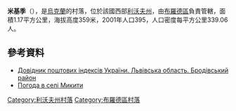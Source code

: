 {{coord|49|58|59|N|25|19|59|E|scale:100000|display=title}}

'''米基季'''（{{lang-uk|Микити}}），是[[烏克蘭|烏克蘭]]的村落，位於該國西部[[利沃夫州|利沃夫州]]，由[[布羅德區|布羅德區]]負責管轄，面積1.17平方公里，海拔高度359米，2001年人口395，人口密度每平方公里339.06人。

==參考資料==
*[http://www.uaidx.com/13/281/index Довідник поштових індексів України. Львівська область. Бродівський район] {{Wayback|url=http://www.uaidx.com/13/281/index |date=20160202002802 }}
* [http://weather.in.ua/ua/l'vovskaja/15475 Погода в селі Микити] {{Wayback|url=http://weather.in.ua/ua/l%27vovskaja/15475 |date=20200918150636 }}

{{DEFAULTSORT:Микити}}
[[Category:利沃夫州村落|Category:利沃夫州村落]]
[[Category:布羅德區村落|Category:布羅德區村落]]


{{Lviv-geo-stub}}